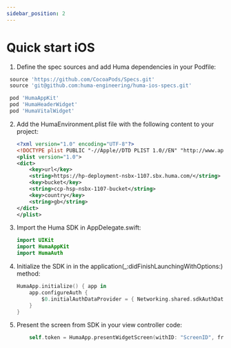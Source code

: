 ```yaml
---
sidebar_position: 2
---
```



# Quick start iOS

1.	Define the spec sources and add Huma dependencies in your Podfile:
   ```ruby
    source 'https://github.com/CocoaPods/Specs.git'
    source 'git@github.com:huma-engineering/huma-ios-specs.git'

    pod 'HumaAppKit'
    pod 'HumaHeaderWidget'
    pod 'HumaVitalWidget'
   ```

2.	Add the HumaEnvironment.plist file with the following content to your project:

    ```xml
    <?xml version="1.0" encoding="UTF-8"?>
    <!DOCTYPE plist PUBLIC "-//Apple//DTD PLIST 1.0//EN" "http://www.apple.com/DTDs/PropertyList-1.0.dtd">
    <plist version="1.0">
    <dict>
        <key>url</key>
        <string>https://hp-deployment-nsbx-1107.sbx.huma.com/</string>
        <key>bucket</key>
        <string>ccp-hsp-nsbx-1107-bucket</string>
        <key>country</key>
        <string>gb</string>
    </dict>
    </plist>
    ```

3.	Import the Huma SDK in AppDelegate.swift:
    ```swift
    import UIKit
    import HumaAppKit
    import HumaAuth
    ```
4.	Initialize the SDK in in the application(_:didFinishLaunchingWithOptions:) method:
    ```swift
    HumaApp.initialize() { app in
        app.configureAuth {
            $0.initialAuthDataProvider = { Networking.shared.sdkAuthData?.authData }
        }
    }
    ```
5.	Present the screen from SDK in your view controller code:
    ```swift
        self.token = HumaApp.presentWidgetScreen(withID: "ScreenID", from: self)
    ```